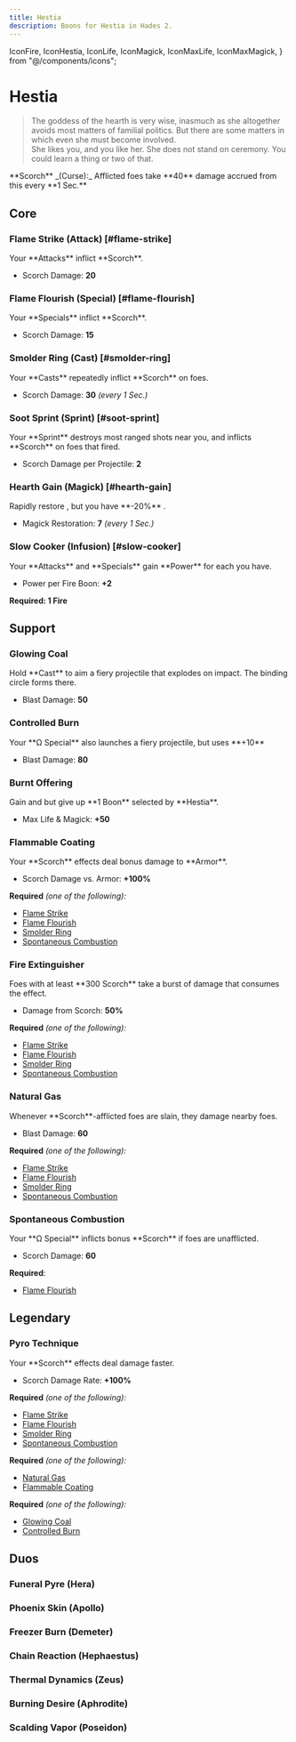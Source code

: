 ```yaml
---
title: Hestia
description: Boons for Hestia in Hades 2.
---
```


  IconFire,
  IconHestia,
  IconLife,
  IconMagick,
  IconMaxLife,
  IconMaxMagick,
} from "@/components/icons";


# <IconHestia className="mb-2" /> Hestia

> The goddess of the hearth is very wise, inasmuch as she altogether avoids most
> matters of familial politics. But there are some matters in which even she
> must become involved.\
> She likes you, and you like her. She does not stand on ceremony. You could learn
> a thing or two of that.

<Boon className="mt-4">
  **Scorch** _(Curse):_ Afflicted foes take **40** damage accrued from this
  every **1 Sec.**
</Boon>

## Core

### Flame Strike (Attack) [#flame-strike]

<Boon element="fire">
Your **Attacks** inflict **Scorch**.

- Scorch Damage: **20**

</Boon>

### Flame Flourish (Special) [#flame-flourish]

<Boon element="fire">
Your **Specials** inflict **Scorch**.

- Scorch Damage: **15**

</Boon>

### Smolder Ring (Cast) [#smolder-ring]

<Boon element="fire">
Your **Casts** repeatedly inflict **Scorch** on foes.

- Scorch Damage: **30** _(every 1 Sec.)_

</Boon>

### Soot Sprint (Sprint) [#soot-sprint]

<Boon element="fire">
Your **Sprint** destroys most ranged shots near you, and inflicts **Scorch** on foes that fired.

- Scorch Damage per Projectile: **2**

</Boon>

### Hearth Gain (Magick) [#hearth-gain]

<Boon element="fire">
Rapidly restore <IconMagick />, but you have **-20%** <IconMaxLife />.

- Magick Restoration: **7** _(every 1 Sec.)_

</Boon>

### Slow Cooker (Infusion) [#slow-cooker]

<Boon>
Your **Attacks** and **Specials** gain **Power** for each <IconFire /> you have.

- Power per Fire Boon: **+2**

</Boon>

**Required: 1 Fire**

## Support

### Glowing Coal

<Boon element="fire">
Hold **Cast** to aim a fiery projectile that explodes on impact. The binding circle forms there.

- Blast Damage: **50**

</Boon>

### Controlled Burn

<Boon element="fire">
Your **Ω Special** also launches a fiery projectile, but uses **+10** <IconMagick />

- Blast Damage: **80**

</Boon>

### Burnt Offering

<Boon element="fire">
Gain <IconMaxLife /> and <IconMaxMagick /> but give up **1 Boon** selected by **Hestia**.

- Max Life & Magick: **+50**

</Boon>

### Flammable Coating

<Boon element="fire">
Your **Scorch** effects deal bonus damage to **Armor**.

- Scorch Damage vs. Armor: **+100%**

</Boon>

**Required** _(one of the following):_

- [Flame Strike](#flame-strike)
- [Flame Flourish](#flame-flourish)
- [Smolder Ring](#smolder-ring)
- [Spontaneous Combustion](#spontaneous-combustion)

### Fire Extinguisher

<Boon element="fire">
Foes with at least **300 Scorch** take a burst of damage that consumes the effect.

- Damage from Scorch: **50%**

</Boon>

**Required** _(one of the following):_

- [Flame Strike](#flame-strike)
- [Flame Flourish](#flame-flourish)
- [Smolder Ring](#smolder-ring)
- [Spontaneous Combustion](#spontaneous-combustion)

### Natural Gas

<Boon element="fire">
Whenever **Scorch**-afflicted foes are slain, they damage nearby foes.

- Blast Damage: **60**

</Boon>

**Required** _(one of the following):_

- [Flame Strike](#flame-strike)
- [Flame Flourish](#flame-flourish)
- [Smolder Ring](#smolder-ring)
- [Spontaneous Combustion](#spontaneous-combustion)

### Spontaneous Combustion

<Boon element="fire">
Your **Ω Special** inflicts bonus **Scorch** if foes are unafflicted.

- Scorch Damage: **60**

</Boon>

**Required**:

- [Flame Flourish](#flame-flourish)

## <TextHighlight type="legendary">Legendary</TextHighlight>

### <TextHighlight type="legendary">Pyro Technique</TextHighlight>

<Boon element="fire">
Your **Scorch** effects deal damage faster.

- Scorch Damage Rate: **+100%**

</Boon>

**Required** _(one of the following):_

- [Flame Strike](#flame-strike)
- [Flame Flourish](#flame-flourish)
- [Smolder Ring](#smolder-ring)
- [Spontaneous Combustion](#spontaneous-combustion)

**Required** _(one of the following):_

- [Natural Gas](#natural-gas)
- [Flammable Coating](#flammable-coating)

**Required** _(one of the following):_

- [Glowing Coal](#glowing-coal)
- [Controlled Burn](#controlled-burn)

## <TextHighlight type="duo">Duos</TextHighlight>

### <TextHighlight type="duo">Funeral Pyre</TextHighlight> (Hera)

<FuneralPyre />

### <TextHighlight type="duo">Phoenix Skin</TextHighlight> (Apollo)

<PhoenixSkin />

### <TextHighlight type="duo">Freezer Burn</TextHighlight> (Demeter)

<FreezerBurn />

### <TextHighlight type="duo">Chain Reaction</TextHighlight> (Hephaestus)

<ChainReaction />

### <TextHighlight type="duo">Thermal Dynamics</TextHighlight> (Zeus)

<ThermalDynamics />

### <TextHighlight type="duo">Burning Desire</TextHighlight> (Aphrodite)

<BurningDesire />

### <TextHighlight type="duo">Scalding Vapor</TextHighlight> (Poseidon)

<ScaldingVapor />
